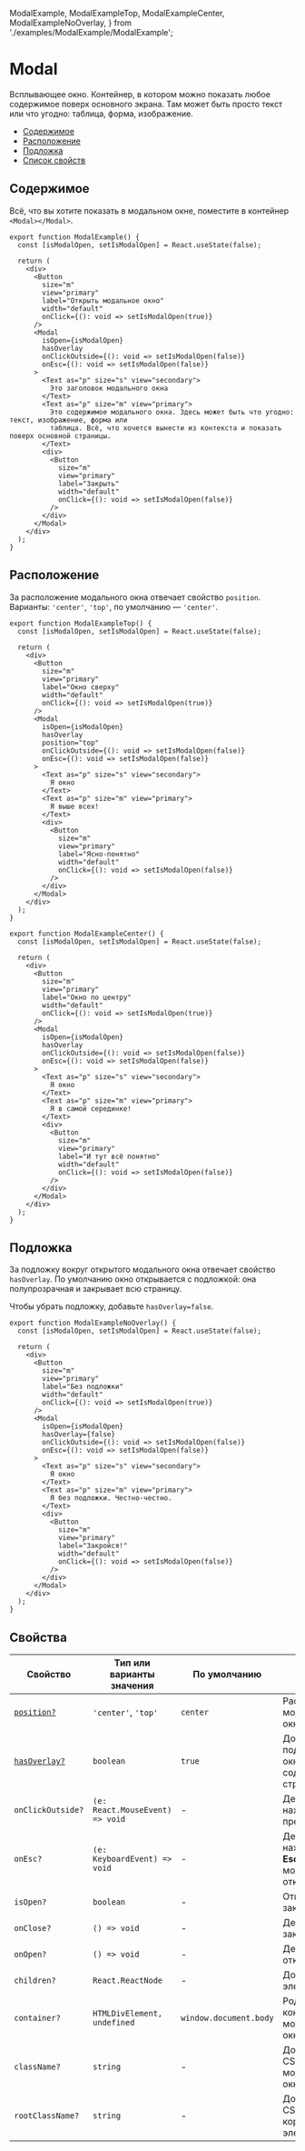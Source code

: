   ModalExample,
  ModalExampleTop,
  ModalExampleCenter,
  ModalExampleNoOverlay,
} from './examples/ModalExample/ModalExample';

# Modal

Всплывающее окно. Контейнер, в котором можно показать любое содержимое поверх основного экрана.
Там может быть просто текст или что угодно: таблица, форма, изображение.

- [Содержимое](#содержимое)
- [Расположение](#расположение)
- [Подложка](#подложка)
- [Список свойств](#свойства)

## Содержимое

Всё, что вы хотите показать в модальном окне, поместите в контейнер `<Modal></Modal>`.

```tsx
export function ModalExample() {
  const [isModalOpen, setIsModalOpen] = React.useState(false);

  return (
    <div>
      <Button
        size="m"
        view="primary"
        label="Открыть модальное окно"
        width="default"
        onClick={(): void => setIsModalOpen(true)}
      />
      <Modal
        isOpen={isModalOpen}
        hasOverlay
        onClickOutside={(): void => setIsModalOpen(false)}
        onEsc={(): void => setIsModalOpen(false)}
      >
        <Text as="p" size="s" view="secondary">
          Это заголовок модального окна
        </Text>
        <Text as="p" size="m" view="primary">
          Это содержимое модального окна. Здесь может быть что угодно: текст, изображение, форма или
          таблица. Всё, что хочется вынести из контекста и показать поверх основной страницы.
        </Text>
        <div>
          <Button
            size="m"
            view="primary"
            label="Закрыть"
            width="default"
            onClick={(): void => setIsModalOpen(false)}
          />
        </div>
      </Modal>
    </div>
  );
}
```

<ModalExample />

## Расположение

За расположение модального окна отвечает свойство `position`. Варианты: `'center'`, `'top'`,
по умолчанию — `'center'`.

```tsx
export function ModalExampleTop() {
  const [isModalOpen, setIsModalOpen] = React.useState(false);

  return (
    <div>
      <Button
        size="m"
        view="primary"
        label="Окно сверху"
        width="default"
        onClick={(): void => setIsModalOpen(true)}
      />
      <Modal
        isOpen={isModalOpen}
        hasOverlay
        position="top"
        onClickOutside={(): void => setIsModalOpen(false)}
        onEsc={(): void => setIsModalOpen(false)}
      >
        <Text as="p" size="s" view="secondary">
          Я окно
        </Text>
        <Text as="p" size="m" view="primary">
          Я выше всех!
        </Text>
        <div>
          <Button
            size="m"
            view="primary"
            label="Ясно-понятно"
            width="default"
            onClick={(): void => setIsModalOpen(false)}
          />
        </div>
      </Modal>
    </div>
  );
}
```

<ModalExampleTop />

```tsx
export function ModalExampleCenter() {
  const [isModalOpen, setIsModalOpen] = React.useState(false);

  return (
    <div>
      <Button
        size="m"
        view="primary"
        label="Окно по центру"
        width="default"
        onClick={(): void => setIsModalOpen(true)}
      />
      <Modal
        isOpen={isModalOpen}
        hasOverlay
        onClickOutside={(): void => setIsModalOpen(false)}
        onEsc={(): void => setIsModalOpen(false)}
      >
        <Text as="p" size="s" view="secondary">
          Я окно
        </Text>
        <Text as="p" size="m" view="primary">
          Я в самой серединке!
        </Text>
        <div>
          <Button
            size="m"
            view="primary"
            label="И тут всё понятно"
            width="default"
            onClick={(): void => setIsModalOpen(false)}
          />
        </div>
      </Modal>
    </div>
  );
}
```

<ModalExampleCenter />

## Подложка

За подложку вокруг открытого модального окна отвечает свойство `hasOverlay`. По умолчанию
окно открывается с подложкой: она полупрозрачная и закрывает всю страницу.

Чтобы убрать подложку, добавьте `hasOverlay=false`.

```tsx
export function ModalExampleNoOverlay() {
  const [isModalOpen, setIsModalOpen] = React.useState(false);

  return (
    <div>
      <Button
        size="m"
        view="primary"
        label="Без подложки"
        width="default"
        onClick={(): void => setIsModalOpen(true)}
      />
      <Modal
        isOpen={isModalOpen}
        hasOverlay={false}
        onClickOutside={(): void => setIsModalOpen(false)}
        onEsc={(): void => setIsModalOpen(false)}
      >
        <Text as="p" size="s" view="secondary">
          Я окно
        </Text>
        <Text as="p" size="m" view="primary">
          Я без подложки. Честно-честно.
        </Text>
        <div>
          <Button
            size="m"
            view="primary"
            label="Закройся!"
            width="default"
            onClick={(): void => setIsModalOpen(false)}
          />
        </div>
      </Modal>
    </div>
  );
}
```

<ModalExampleNoOverlay />

## Свойства

| Свойство                     | Тип или варианты значения       | По умолчанию           | Описание                                                             |
| ---------------------------- | ------------------------------- | ---------------------- | -------------------------------------------------------------------- |
| [`position?`](#расположение) | `'center'`, `'top'`             | `center`               | Расположение модального окна                                         |
| [`hasOverlay?`](#подложка)   | `boolean`                       | `true`                 | Добавляет подложку вокруг окна — поверх содержимого страницы         |
| `onClickOutside?`            | `(e: React.MouseEvent) => void` | -                      | Действие по нажатию за пределами окна                                |
| `onEsc?`                     | `(e: KeyboardEvent) => void`    | -                      | Действие при нажатии кнопки **Escape**, когда модальное окно открыто |
| `isOpen?`                    | `boolean`                       | -                      | Открывает и закрывает окно                                           |
| `onClose?`                   | `() => void`                    | -                      | Действие при закрытии окна                                           |
| `onOpen?`                    | `() => void`                    | -                      | Действие при открытии окна                                           |
| `children?`                  | `React.ReactNode`               | -                      | Дочерние элементы                                                    |
| `container?`                 | `HTMLDivElement, undefined`     | `window.document.body` | Родительский контейнер для модального окна                           |
| `className?`                 | `string`                        | -                      | Дополнительный CSS-класс модального окна                             |
| `rootClassName?`             | `string`                        | -                      | Дополнительный CSS-класс корневого DOM-элемента                      |
